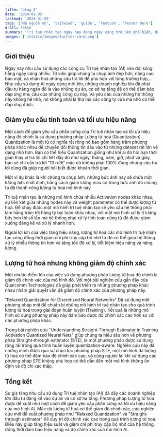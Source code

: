 ```yaml
---
title: 'blog 2'
date: '2024-01-05'
lastmod: '2024-01-05'
tags: ['Mã nguồn mở', 'tailwind', 'guide', 'feature', 'Tester here']
draft: false
summary: 'Trí tuệ nhân tạo ngày nay đang ngày càng trở nên phổ biến, đặt ra nhu cầu sử dụng AI cao. Để giảm yêu cầu phần cứng và tối ưu hiệu suất, Lượng tử hoá là phương pháp hiệu quả. Mặc dù giảm độ chính xác là một thách thức'
images: ['/static/images/twitter-card.png']
---
```


## Giới thiệu

Ngày nay nhu cầu sử dụng các công cụ Trí tuệ nhân tạo (AI) vào đợi sống hằng ngày càng nhiều. Từ việc giúp chúng ta chụp ảnh đẹp hơn, nâng cao bảo mật, cá nhân hoá những câu trả lời để phù hợp với từng trường hợp,... Nhu cầu sử dụng AI ngày càng một lớn, những doanh nghiệp lớn đã phải đầu tư hằng ngàn đô la vào những dự án, cơ sở hạ tầng để có thể đảm bảo đáp ứng nhu cầu của những công cụ này. Và yêu cầu của những hệ thống này không hề nhỏ, nó không phải là thứ mà các công ty vừa mà nhỏ có thể đáp ứng được.
<TOCInline toc={props.toc} exclude="Giới thiệu" />

## Giảm yêu cầu tính toán và tối ưu hiệu năng

Một cách để giảm yêu cầu phần cứng của Trí tuệ nhân tạo và tối ưu hiệu năng đó chính là sử dụng phương pháp Lượng tử hoá (Quantization). Quantization là một từ có nghĩa rất rộng nó bao gồm hàng trăm phương pháp khác nhau để chuyển đổi thông tin đầu vào từ những dataset rất lớn về dạng nhỏ hơn. Bạn có thể hiểu Quantization giống như khi ai đó hỏi bạn thời gian thay vì trả lời chi tiết đầy đủ như ngày, tháng, năm, giờ, phút và giây, bạn sẽ chỉ cần trả lời "10 rưỡi" mặc dù không phải 100% đúng nhưng câu trả lời cũng đã giúp người hỏi biết được khoản thời gian.

Một ví dụ khác là khi chúng ta chụp ảnh, những bức ảnh này sẽ chứa một lượng bits nhất định, bằng cách giảm lượng màu có trong bức ảnh đó chúng ta đã thành công lượng tử hoá mô hình này

Trí tuệ nhân tạo là những mô hình chứa nhiều Activation nodes khác nhau, sự liên kết giữa những nodes này và weight parameter có thể được lượng tử hoá. Để chạy được một mô hình trí tuệ nhân tạo sẽ yêu cầu hệ thống phải làm hằng trăm tới hàng tỷ bài toán khác nhau, với một mô hình xử lý ít lượng bits hơn thì số lần mà hệ thống phải xử lý tính toán cũng từ đó được giảm xuống đáng kể và xử lý nhanh hơn.

Ngoài lợi ích của việc tăng hiệu năng, lượng tử hoá các mô hình trí tuệ nhân tạo cũng đồng thời giảm chi phí truy cập bộ nhớ từ đó có thể giúp hệ thống xử lý nhiều thông tin hơn và tăng tốc độ xử lý, tiết kiệm hiệu năng và năng lượng.

## Lượng tử hoá nhưng không giảm độ chính xác

Một nhược điểm lớn của việc sử dụng phương pháp lượng tử hoá đó chính là giảm độ chính xác của mô hình đó. Với một bài nghiên cứu gần đây của Qualcomm Technologies đã giúp phát triển ra những phương pháp khác nhau nhằm giải quyết vấn đề giảm độ chính xác của phương pháp này.

“Relaxed Quantization for Discretized Neural Networks” Đã sử dụng một phương pháp mới để chuẩn bị những mô hình trí tuệ nhân tạo cho quá trình lượng tử hoá trong giai đoạn huấn luyện (Training). Kết quả là những mô hình sử dụng phương pháp này đảm bảo được độ chính xác cao hơn so với các phương pháp khác.

Trong bài nghiên cứu "Understanding Straight-Through Estimator in Training Activation Quantized Neural Nets" giúp chúng ta hiểu sâu hơn về phương pháp Straight-through estimator (STE), là một phương pháp được sử dụng rộng rãi trong quá trình huấn luyện quantization-aware. Nghiên cứu này đã chứng minh được qua sự chọn lọc phương pháp STE, một mô hình đã lượng tử hoá có thể đảm bảo độ chính xác cao, và cũng ngược lại khi sử dụng các phương pháp STE không phù hợp có thể dẫn đến một mô hình không ổn định và độ chí xác thấp.

## Tổng kết

Sự gia tăng nhu cầu sử dụng Trí tuệ nhân tạo (AI) đã đẩy các doanh nghiệp lớn đầu tư đáng kể vào dự án và cơ sở hạ tầng. Phương pháp Lượng tử hoá được đề xuất như một cách để giảm yêu cầu phần cứng và tối ưu hiệu năng của mô hình AI. Mặc dù lượng tử hoá có thể giảm độ chính xác, các nghiên cứu mới đề xuất phương pháp như "Relaxed Quantization" và "Straight-through estimator" để duy trì độ chính xác cao trong quá trình lượng tử hoá. Điều này giúp tăng hiệu suất và giảm chi phí truy cập bộ nhớ của hệ thống, đồng thời đảm bảo hiệu năng và độ chính xác của mô hình AI.

